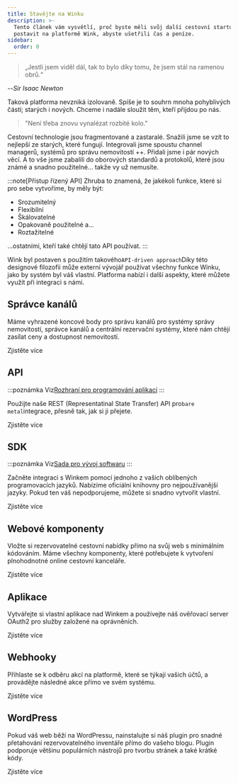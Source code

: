 ```yaml
---
title: Stavějte na Winku
description: >-
  Tento článek vám vysvětlí, proč byste měli svůj další cestovní startup
  postavit na platformě Wink, abyste ušetřili čas a peníze.
sidebar:
  order: 0
---
```


> „Jestli jsem viděl dál, tak to bylo díky tomu, že jsem stál na ramenou obrů.“

\--*Sir Isaac Newton*

Taková platforma nevzniká izolovaně. Spíše je to souhrn mnoha pohyblivých částí; starých i nových. Chceme i nadále sloužit těm, kteří přijdou po nás.

> "Není třeba znovu vynalézat rozbité kolo."

Cestovní technologie jsou fragmentované a zastaralé. Snažili jsme se vzít to nejlepší ze starých, které fungují. Integrovali jsme spoustu channel managerů, systémů pro správu nemovitostí ++. Přidali jsme i pár nových věcí. A to vše jsme zabalili do oborových standardů a protokolů, které jsou známé a snadno použitelné... takže vy už nemusíte.

:::note\[Přístup řízený API]
Zhruba to znamená, že jakékoli funkce, které si pro sebe vytvoříme, by měly být:

* Srozumitelný
* Flexibilní
* Škálovatelné
* Opakovaně použitelné a...
* Roztažitelné

...ostatními, kteří také chtějí tato API používat.
:::

Wink byl postaven s použitím takového`API-driven approach`Díky této designové filozofii může externí vývojář používat všechny funkce Winku, jako by systém byl váš vlastní. Platforma nabízí i další aspekty, které můžete využít při integraci s námi.

## Správce kanálů

Máme vyhrazené koncové body pro správu kanálů pro systémy správy nemovitostí, správce kanálů a centrální rezervační systémy, které nám chtějí zasílat ceny a dostupnost nemovitostí.

<LinkButton href="/developers/apis/#channel-manager-api">
  Zjistěte více
</LinkButton>


## API

:::poznámka
Viz[Rozhraní pro programování aplikací](https://learning.postman.com/docs/getting-started/introduction/)
:::

Použijte naše REST (Representatinal State Transfer) API pro`bare metal`integrace, přesně tak, jak si ji přejete.

<LinkButton href="/developers/apis">
  Zjistěte více
</LinkButton>


## SDK

:::poznámka
Viz[Sada pro vývoj softwaru](https://en.wikipedia.org/wiki/Software_development_kit)
:::

Začněte integraci s Winkem pomocí jednoho z vašich oblíbených programovacích jazyků. Nabízíme oficiální knihovny pro nejpoužívanější jazyky. Pokud ten váš nepodporujeme, můžete si snadno vytvořit vlastní.

<LinkButton href="/developers/sdks">
  Zjistěte více
</LinkButton>


## Webové komponenty

Vložte si rezervovatelné cestovní nabídky přímo na svůj web s minimálním kódováním. Máme všechny komponenty, které potřebujete k vytvoření plnohodnotné online cestovní kanceláře.

<LinkButton href="/developers/web-components">
  Zjistěte více
</LinkButton>


## Aplikace

Vytvářejte si vlastní aplikace nad Winkem a používejte náš ověřovací server OAuth2 pro služby založené na oprávněních.

<LinkButton href="/developers/applications">
  Zjistěte více
</LinkButton>


## Webhooky

Přihlaste se k odběru akcí na platformě, které se týkají vašich účtů, a provádějte následné akce přímo ve svém systému.

<LinkButton href="/developers/webhooks">
  Zjistěte více
</LinkButton>


## WordPress

Pokud váš web běží na WordPressu, nainstalujte si náš plugin pro snadné přetahování rezervovatelného inventáře přímo do vašeho blogu. Plugin podporuje většinu populárních nástrojů pro tvorbu stránek a také krátké kódy.

<LinkButton href="/developers/webhooks">
  Zjistěte více
</LinkButton>

